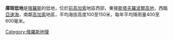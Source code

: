 {{unreferenced|time=2013-12-06T10:18:12+00:00}}
'''庫班低地'''是[[俄羅斯|俄羅斯]]的低地，位於[[前高加索|前高加索]]地區西部，東接[[斯塔夫羅波爾高地|斯塔夫羅波爾高地]]，西臨[[亞速海|亞速海]]，南鄰[[高加索|高加索]]地區，平均海拔高度100至150米，每年平均降雨量400至600毫米。

{{Russia-geo-stub}}
[[Category:俄羅斯地理|Category:俄羅斯地理]]